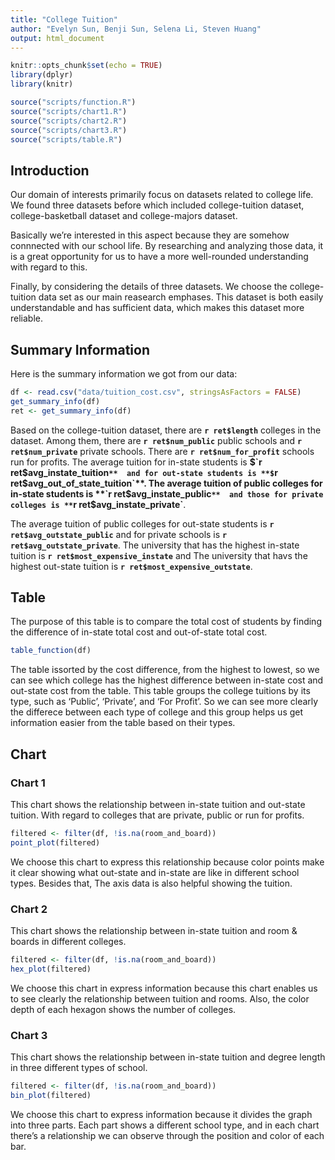 ```yaml
---
title: "College Tuition"
author: "Evelyn Sun, Benji Sun, Selena Li, Steven Huang"
output: html_document
---
```


```r
knitr::opts_chunk$set(echo = TRUE)
library(dplyr)
library(knitr)

source("scripts/function.R")
source("scripts/chart1.R")
source("scripts/chart2.R")
source("scripts/chart3.R")
source("scripts/table.R")
```

## Introduction
Our domain of interests primarily focus on datasets related to college life. We found three datasets before which included college-tuition dataset, college-basketball dataset and college-majors dataset. 

Basically we're interested in this aspect because they are somehow connnected with our school life. By researching and analyzing those data, it is a great opportunity for us to have a more well-rounded understanding with regard to this. 

Finally, by considering the details of three datasets. We choose the college-tuition data set as our main reasearch emphases. This dataset is both easily understandable and has sufficient data, which makes this dataset more reliable.  


## Summary Information
Here is the summary information we got from our data: 
```r
df <- read.csv("data/tuition_cost.csv", stringsAsFactors = FALSE)
get_summary_info(df)
ret <- get_summary_info(df)
```
Based on the college-tuition dataset, there are **`r ret$length`** colleges in the dataset. Among them, there are **`r ret$num_public`** public schools and **`r ret$num_private`** private schools. There are **`r ret$num_for_profit`** schools run for profits. The average tuition for in-state students is **$`r ret$avg_instate_tuition`**  and for out-state students is **$`r ret$avg_out_of_state_tuition`**. The average tuition of public colleges for in-state students is **`r ret$avg_instate_public`**  and those for private colleges is **`r ret$avg_instate_private`**. 

The average tuition of public colleges for out-state students is 
 **`r ret$avg_outstate_public`**  and for private schools is **`r ret$avg_outstate_private`**. The university that has the highest in-state tuition is **`r ret$most_expensive_instate`** and The university that havs the highest out-state tuition is **`r ret$most_expensive_outstate`**. 


## Table
The purpose of this table is to compare the total cost of students by
finding the difference of in-state total cost and out-of-state total cost. 

```r
table_function(df)
```

The table issorted by the cost difference, from the highest to lowest, so we can see which college has the highest difference between in-state cost
and out-state cost from the table. This table groups the college tuitions by its type, such as 'Public', 'Private', and 'For Profit'. So we can see more clearly the differece between each type of college and this group helps us get information easier from the table based on their types. 

## Chart

### Chart 1
This chart shows the relationship between in-state tuition and out-state tuition. With regard to colleges that are private, public or run for profits. 

```r
filtered <- filter(df, !is.na(room_and_board))
point_plot(filtered)
```

We choose this chart to express this relationship because color points make it clear showing what out-state and in-state are like in different school types. Besides that, The axis data is also helpful showing the tuition. 

### Chart 2 
This chart shows the relationship between in-state tuition and room & boards in different colleges.

```r
filtered <- filter(df, !is.na(room_and_board))
hex_plot(filtered)
```

We choose this chart in express information because this chart enables us to see clearly the relationship between tuition and rooms. Also, the color depth of each hexagon shows the number of colleges. 

### Chart 3
This chart shows the relationship between in-state tuition and degree length in three different types of school. 
```r
filtered <- filter(df, !is.na(room_and_board))
bin_plot(filtered)
```

We choose this chart to express information because it divides the graph into three parts. Each part shows a different school type, and in each chart there's a relationship we can observe through the position and color of each bar. 
